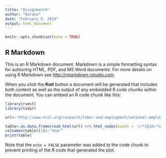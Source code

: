 ```yaml
---
title: "Assignment4"
author: "Karuna"
date: "February 9, 2019"
output: html_document
---
```


```r
knitr::opts_chunk$set(echo = TRUE)
```

## R Markdown

This is an R Markdown document. Markdown is a simple formatting syntax for authoring HTML, PDF, and MS Word documents. For more details on using R Markdown see <http://rmarkdown.rstudio.com>.

When you click the **Knit** button a document will be generated that includes both content as well as the output of any embedded R code chunks within the document. You can embed an R code chunk like this:

```r
library(rvest)
library(tidyr)

url<-'http://www.ncsl.org/research/labor-and-employment/national-employment-monthly-update.aspx'

table<-as.data.frame(read_html(url) %>% html_nodes(xpath = '//*[@id="table"]') %>% html_table())
colnames(table)[1]<-"Year"
print(table)
```


Note that the `echo = FALSE` parameter was added to the code chunk to prevent printing of the R code that generated the plot.
